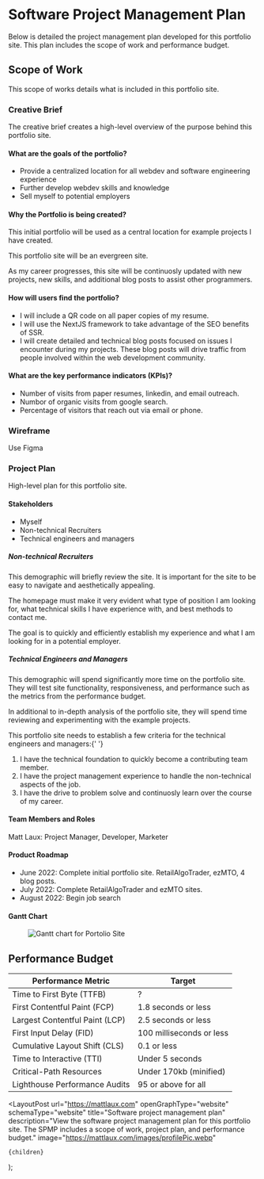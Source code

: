 
<div>
  <JumpTopButton />
  <h1>Software Project Management Plan</h1>
  <p>
    Below is detailed the project management plan developed for this portfolio
    site. This plan includes the scope of work and performance budget.
  </p>
  <h2>Scope of Work</h2>
  <p>This scope of works details what is included in this portfolio site.</p>
  <h3>Creative Brief</h3>
  <p>
    The creative brief creates a high-level overview of the purpose behind this
    portfolio site.
  </p>
  <h4>What are the goals of the portfolio?</h4>
  <ul>
    <li>
      Provide a centralized location for all webdev and software engineering
      experience
    </li>
    <li>Further develop webdev skills and knowledge</li>
    <li>Sell myself to potential employers</li>
  </ul>
  <h4>Why the Portfolio is being created?</h4>
  <p>
    This initial portfolio will be used as a central location for example
    projects I have created.
  </p>
  <p>This portfolio site will be an evergreen site.</p>
  <p>
    As my career progresses, this site will be continuosly updated with new
    projects, new skills, and additional blog posts to assist other programmers.
  </p>
  <h4>How will users find the portfolio?</h4>
  <ul>
    <li>I will include a QR code on all paper copies of my resume.</li>
    <li>
      I will use the NextJS framework to take advantage of the SEO benefits of
      SSR.
    </li>
    <li>
      I will create detailed and technical blog posts focused on issues I
      encounter during my projects. These blog posts will drive traffic from
      people involved within the web development community.
    </li>
  </ul>
  <h4>What are the key performance indicators (KPIs)?</h4>
  <ul>
    <li>Number of visits from paper resumes, linkedin, and email outreach.</li>
    <li>Numbor of organic visits from google search.</li>
    <li>Percentage of visitors that reach out via email or phone.</li>
  </ul>
  <h3>Wireframe</h3>
  <p>Use Figma</p>
  <h3>Project Plan</h3>
  <p>High-level plan for this portfolio site.</p>
  <h4>Stakeholders</h4>
  <ul>
    <li>Myself</li>
    <li>Non-technical Recruiters</li>
    <li>Technical engineers and managers</li>
  </ul>
  <h5>Non-technical Recruiters</h5>
  <p>
    This demographic will briefly review the site. It is important for the site
    to be easy to navigate and aesthetically appealing.
  </p>
  <p>
    The homepage must make it very evident what type of position I am looking
    for, what technical skills I have experience with, and best methods to
    contact me.
  </p>
  <p>
    The goal is to quickly and efficiently establish my experience and what I am
    looking for in a potential employer.
  </p>
  <h5>Technical Engineers and Managers</h5>
  <p>
    This demographic will spend significantly more time on the portfolio site.
    They will test site functionality, responsiveness, and performance such as
    the metrics from the performance budget.
  </p>
  <p>
    In additional to in-depth analysis of the portfolio site, they will spend
    time reviewing and experimenting with the example projects.
  </p>
  <p>
    This portfolio site needs to establish a few criteria for the technical
    engineers and managers:{' '}
  </p>
  <ol>
    <li>
      I have the technical foundation to quickly become a contributing team
      member.
    </li>
    <li>
      I have the project management experience to handle the non-technical
      aspects of the job.
    </li>
    <li>
      I have the drive to problem solve and continuosly learn over the course of
      my career.
    </li>
  </ol>
  <h4>Team Members and Roles</h4>
  <p>Matt Laux: Project Manager, Developer, Marketer</p>
  <h4>Product Roadmap</h4>
  <ul>
    <li>
      June 2022: Complete initial portfolio site. RetailAlgoTrader, ezMTO, 4
      blog posts.
    </li>
    <li>July 2022: Complete RetailAlgoTrader and ezMTO sites.</li>
    <li>August 2022: Begin job search</li>
  </ul>
  <h4>Gantt Chart</h4>
  <figure>
    <Image
      src="/images/ganttChart.webp"
      height={318}
      width={675}
      alt="Gantt chart for Portolio Site"
    />
  </figure>
  <h2>Performance Budget</h2>

  <div className='postTable'>
  
| Performance Metric             | Target                   |
| ------------------------------ | ------------------------ |
| Time to First Byte (TTFB)      | ?                        |
| First Contentful Paint (FCP)   | 1.8 seconds or less      |
| Largest Contentful Paint (LCP) | 2.5 seconds or less      |
| First Input Delay (FID)        | 100 milliseconds or less |
| Cumulative Layout Shift (CLS)  | 0.1 or less              |
| Time to Interactive (TTI)      | Under 5 seconds          |
| Critical-Path Resources        | Under 170kb (minified)   |
| Lighthouse Performance Audits  | 95 or above for all      |

  </div>
</div>

  <LayoutPost
    url="https://mattlaux.com"
    openGraphType="website"
    schemaType="website"
    title="Software project management plan"
    description="View the software project management plan for this portfolio site. The SPMP includes a scope of work, project plan, and performance budget."
    image="https://mattlaux.com/images/profilePic.webp"
  >
    {children}
  </LayoutPost>
);
